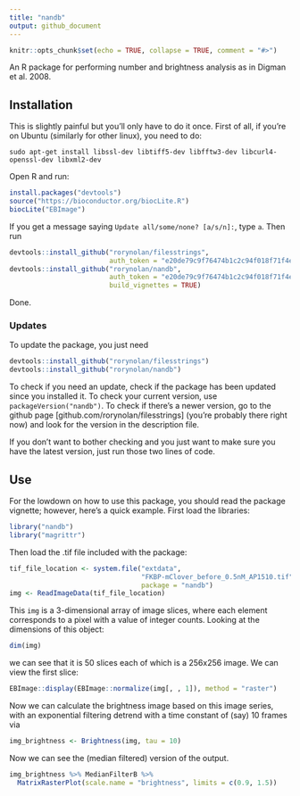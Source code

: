 ```yaml
---
title: "nandb"
output: github_document
---
```


```r
knitr::opts_chunk$set(echo = TRUE, collapse = TRUE, comment = "#>")
```

An R package for performing number and brightness analysis as in Digman et al. 2008.

## Installation

This is slightly painful but you'll only have to do it once. First of all, if you're on Ubuntu (similarly for other linux), you need to do:
```
sudo apt-get install libssl-dev libtiff5-dev libfftw3-dev libcurl4-openssl-dev libxml2-dev
```


Open R and run:

```r
install.packages("devtools")
source("https://bioconductor.org/biocLite.R")
biocLite("EBImage")
```
If you get a message saying `Update all/some/none? [a/s/n]: `, type `a`. 
Then run
```r
devtools::install_github("rorynolan/filesstrings",
                         auth_token = "e20de79c9f76474b1c2c94f018f71f4e898f9ca5")
devtools::install_github("rorynolan/nandb",
                         auth_token = "e20de79c9f76474b1c2c94f018f71f4e898f9ca5",
                         build_vignettes = TRUE)
```
Done.


### Updates

To update the package, you just need
```r
devtools::install_github("rorynolan/filesstrings")
devtools::install_github("rorynolan/nandb")
```
To check if you need an update, check if the package has been updated since you installed it. To check your current version, use `packageVersion("nandb")`. To check if there's a newer version, go to the github page [github.com/rorynolan/filesstrings] (you're probably there right now) and look for the version in the description file.

If you don't want to bother checking and you just want to make sure you have the latest version, just run those two lines of code.


## Use

For the lowdown on how to use this package, you should read the package vignette; however, here's a quick example. First load the libraries:
```r
library("nandb")
library("magrittr")
```
Then load the .tif file included with the package:
```r
tif_file_location <- system.file("extdata", 
                                 "FKBP-mClover_before_0.5nM_AP1510.tif", 
                                 package = "nandb")
img <- ReadImageData(tif_file_location)
```
This `img` is a 3-dimensional array of image slices, where each element corresponds to a pixel with a value of integer counts. Looking at the dimensions of this object:
```r
dim(img)
```
we can see that it is 50 slices each of which is a 256x256 image. We can view the first slice:
```r
EBImage::display(EBImage::normalize(img[, , 1]), method = "raster")
```

Now we can calculate the brightness image based on this image series, with an exponential filtering detrend with a time constant of (say) 10 frames via 
```r
img_brightness <- Brightness(img, tau = 10)
```
Now we can see the (median filtered) version of the output. 
```r
img_brightness %>% MedianFilterB %>% 
  MatrixRasterPlot(scale.name = "brightness", limits = c(0.9, 1.5))
```
